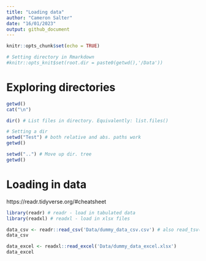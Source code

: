 ```yaml
---
title: "Loading data"
author: "Cameron Salter"
date: "16/01/2023"
output: github_document
---
```


```r
knitr::opts_chunk$set(echo = TRUE)

# Setting directory in Rmarkdown
#knitr::opts_knit$set(root.dir = paste0(getwd(),'/Data')) 
```


# Exploring directories
```r
getwd()
cat("\n")

dir() # List files in directory. Equivalently: list.files()
```

```r
# Setting a dir
setwd("Test") # both relative and abs. paths work
getwd()
```

```r
setwd("..") # Move up dir. tree
getwd()
```

# Loading in data
https://readr.tidyverse.org/#cheatsheet
```r
library(readr) # readr - load in tabulated data
library(readxl) # readxl - load in xlsx files 
```

```r
data_csv <- readr::read_csv('Data/dummy_data_csv.csv') # also read_tsv(), read_delim(), ...
data_csv
```

```r
data_excel <- readxl::read_excel('Data/dummy_data_excel.xlsx') 
data_excel
```

